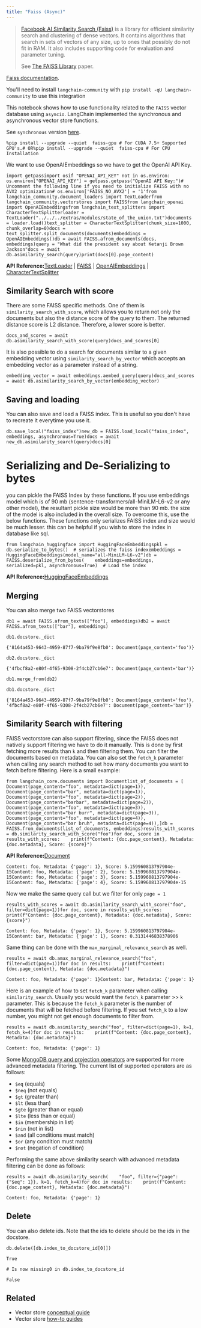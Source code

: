 ```yaml
---
title: "Faiss (Async)"
---
```


> [Facebook AI Similarity Search (Faiss)](https://engineering.fb.com/2017/03/29/data-infrastructure/faiss-a-library-for-efficient-similarity-search/) is a library for efficient similarity search and clustering of dense vectors. It contains algorithms that search in sets of vectors of any size, up to ones that possibly do not fit in RAM. It also includes supporting code for evaluation and parameter tuning.
>
> See [The FAISS Library](https://arxiv.org/pdf/2401.08281) paper.

[Faiss documentation](https://faiss.ai/).

You'll need to install `langchain-community` with `pip install -qU langchain-community` to use this integration

This notebook shows how to use functionality related to the `FAISS` vector database using `asyncio`. LangChain implemented the synchronous and asynchronous vector store functions.

See `synchronous` version [here](/oss/integrations/vectorstores/faiss).

```
%pip install --upgrade --quiet  faiss-gpu # For CUDA 7.5+ Supported GPU's.# OR%pip install --upgrade --quiet  faiss-cpu # For CPU Installation
```

We want to use OpenAIEmbeddings so we have to get the OpenAI API Key.

```
import getpassimport osif "OPENAI_API_KEY" not in os.environ:    os.environ["OPENAI_API_KEY"] = getpass.getpass("OpenAI API Key:")# Uncomment the following line if you need to initialize FAISS with no AVX2 optimization# os.environ['FAISS_NO_AVX2'] = '1'from langchain_community.document_loaders import TextLoaderfrom langchain_community.vectorstores import FAISSfrom langchain_openai import OpenAIEmbeddingsfrom langchain_text_splitters import CharacterTextSplitterloader = TextLoader("../../../extras/modules/state_of_the_union.txt")documents = loader.load()text_splitter = CharacterTextSplitter(chunk_size=1000, chunk_overlap=0)docs = text_splitter.split_documents(documents)embeddings = OpenAIEmbeddings()db = await FAISS.afrom_documents(docs, embeddings)query = "What did the president say about Ketanji Brown Jackson"docs = await db.asimilarity_search(query)print(docs[0].page_content)
```

**API Reference:**[TextLoader](https://python.langchain.com/api_reference/community/document_loaders/langchain_community.document_loaders.text.TextLoader.html) | [FAISS](https://python.langchain.com/api_reference/community/vectorstores/langchain_community.vectorstores.faiss.FAISS.html) | [OpenAIEmbeddings](https://python.langchain.com/api_reference/openai/embeddings/langchain_openai.embeddings.base.OpenAIEmbeddings.html) | [CharacterTextSplitter](https://python.langchain.com/api_reference/text_splitters/character/langchain_text_splitters.character.CharacterTextSplitter.html)

## Similarity Search with score

There are some FAISS specific methods. One of them is `similarity_search_with_score`, which allows you to return not only the documents but also the distance score of the query to them. The returned distance score is L2 distance. Therefore, a lower score is better.

```
docs_and_scores = await db.asimilarity_search_with_score(query)docs_and_scores[0]
```

It is also possible to do a search for documents similar to a given embedding vector using `similarity_search_by_vector` which accepts an embedding vector as a parameter instead of a string.

```
embedding_vector = await embeddings.aembed_query(query)docs_and_scores = await db.asimilarity_search_by_vector(embedding_vector)
```

## Saving and loading

You can also save and load a FAISS index. This is useful so you don't have to recreate it everytime you use it.

```
db.save_local("faiss_index")new_db = FAISS.load_local("faiss_index", embeddings, asynchronous=True)docs = await new_db.asimilarity_search(query)docs[0]
```

# Serializing and De-Serializing to bytes

you can pickle the FAISS Index by these functions. If you use embeddings model which is of 90 mb (sentence-transformers/all-MiniLM-L6-v2 or any other model), the resultant pickle size would be more than 90 mb. the size of the model is also included in the overall size. To overcome this, use the below functions. These functions only serializes FAISS index and size would be much lesser. this can be helpful if you wish to store the index in database like sql.

```
from langchain_huggingface import HuggingFaceEmbeddingspkl = db.serialize_to_bytes()  # serializes the faiss indexembeddings = HuggingFaceEmbeddings(model_name="all-MiniLM-L6-v2")db = FAISS.deserialize_from_bytes(    embeddings=embeddings, serialized=pkl, asynchronous=True)  # Load the index
```

**API Reference:**[HuggingFaceEmbeddings](https://python.langchain.com/api_reference/huggingface/embeddings/langchain_huggingface.embeddings.huggingface.HuggingFaceEmbeddings.html)

## Merging

You can also merge two FAISS vectorstores

```
db1 = await FAISS.afrom_texts(["foo"], embeddings)db2 = await FAISS.afrom_texts(["bar"], embeddings)
```

```
db1.docstore._dict
```

```
{'8164a453-9643-4959-87f7-9ba79f9e8fb0': Document(page_content='foo')}
```

```
db2.docstore._dict
```

```
{'4fbcf8a2-e80f-4f65-9308-2f4cb27cb6e7': Document(page_content='bar')}
```

```
db1.merge_from(db2)
```

```
db1.docstore._dict
```

```
{'8164a453-9643-4959-87f7-9ba79f9e8fb0': Document(page_content='foo'), '4fbcf8a2-e80f-4f65-9308-2f4cb27cb6e7': Document(page_content='bar')}
```

## Similarity Search with filtering

FAISS vectorstore can also support filtering, since the FAISS does not natively support filtering we have to do it manually. This is done by first fetching more results than `k` and then filtering them. You can filter the documents based on metadata. You can also set the `fetch_k` parameter when calling any search method to set how many documents you want to fetch before filtering. Here is a small example:

```
from langchain_core.documents import Documentlist_of_documents = [    Document(page_content="foo", metadata=dict(page=1)),    Document(page_content="bar", metadata=dict(page=1)),    Document(page_content="foo", metadata=dict(page=2)),    Document(page_content="barbar", metadata=dict(page=2)),    Document(page_content="foo", metadata=dict(page=3)),    Document(page_content="bar burr", metadata=dict(page=3)),    Document(page_content="foo", metadata=dict(page=4)),    Document(page_content="bar bruh", metadata=dict(page=4)),]db = FAISS.from_documents(list_of_documents, embeddings)results_with_scores = db.similarity_search_with_score("foo")for doc, score in results_with_scores:    print(f"Content: {doc.page_content}, Metadata: {doc.metadata}, Score: {score}")
```

**API Reference:**[Document](https://python.langchain.com/api_reference/core/documents/langchain_core.documents.base.Document.html)

```
Content: foo, Metadata: {'page': 1}, Score: 5.159960813797904e-15Content: foo, Metadata: {'page': 2}, Score: 5.159960813797904e-15Content: foo, Metadata: {'page': 3}, Score: 5.159960813797904e-15Content: foo, Metadata: {'page': 4}, Score: 5.159960813797904e-15
```

Now we make the same query call but we filter for only `page = 1`

```
results_with_scores = await db.asimilarity_search_with_score("foo", filter=dict(page=1))for doc, score in results_with_scores:    print(f"Content: {doc.page_content}, Metadata: {doc.metadata}, Score: {score}")
```

```
Content: foo, Metadata: {'page': 1}, Score: 5.159960813797904e-15Content: bar, Metadata: {'page': 1}, Score: 0.3131446838378906
```

Same thing can be done with the `max_marginal_relevance_search` as well.

```
results = await db.amax_marginal_relevance_search("foo", filter=dict(page=1))for doc in results:    print(f"Content: {doc.page_content}, Metadata: {doc.metadata}")
```

```
Content: foo, Metadata: {'page': 1}Content: bar, Metadata: {'page': 1}
```

Here is an example of how to set `fetch_k` parameter when calling `similarity_search`. Usually you would want the `fetch_k` parameter >> `k` parameter. This is because the `fetch_k` parameter is the number of documents that will be fetched before filtering. If you set `fetch_k` to a low number, you might not get enough documents to filter from.

```
results = await db.asimilarity_search("foo", filter=dict(page=1), k=1, fetch_k=4)for doc in results:    print(f"Content: {doc.page_content}, Metadata: {doc.metadata}")
```

```
Content: foo, Metadata: {'page': 1}
```

Some [MongoDB query and projection operators](https://www.mongodb.com/oss/manual/reference/operator/query/) are supported for more advanced metadata filtering. The current list of supported operators are as follows:

* `$eq` (equals)
* `$neq` (not equals)
* `$gt` (greater than)
* `$lt` (less than)
* `$gte` (greater than or equal)
* `$lte` (less than or equal)
* `$in` (membership in list)
* `$nin` (not in list)
* `$and` (all conditions must match)
* `$or` (any condition must match)
* `$not` (negation of condition)

Performing the same above similarity search with advanced metadata filtering can be done as follows:

```
results = await db.asimilarity_search(    "foo", filter={"page": {"$eq": 1}}, k=1, fetch_k=4)for doc in results:    print(f"Content: {doc.page_content}, Metadata: {doc.metadata}")
```

```
Content: foo, Metadata: {'page': 1}
```

## Delete

You can also delete ids. Note that the ids to delete should be the ids in the docstore.

```
db.delete([db.index_to_docstore_id[0]])
```

```
True
```

```
# Is now missing0 in db.index_to_docstore_id
```

```
False
```

## Related

* Vector store [conceptual guide](/oss/concepts/vectorstores)
* Vector store [how-to guides](/oss/how_to/#vector-stores)
